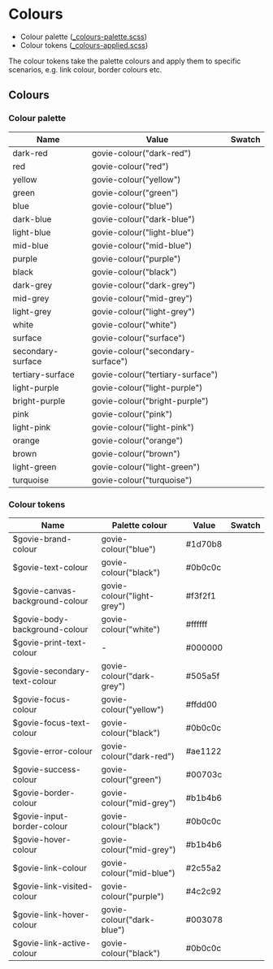 

<Meta title="Docs/Colours" />

# Colours

- Colour palette ([\_colours-palette.scss](https://github.com/ogcio/ogcio-ds/blob/main/govie-frontend/package/govie/settings/_colours-palette.scss))
- Colour tokens ([\_colours-applied.scss](https://github.com/ogcio/ogcio-ds/blob/main/govie-frontend/package/govie/settings/_colours-applied.scss))

The colour tokens take the palette colours and apply them to specific scenarios, e.g. link colour, border colours etc.

## Colours

### Colour palette

| Name               | Value   | Swatch                      |
| ------------------ | ------- | --------------------------- |
| dark-red | govie-colour("dark-red")    | <Swatch colour="#ae1122" /> |
| red | govie-colour("red")    | <Swatch colour="#d4351c" /> |
| yellow  | govie-colour("yellow") | <Swatch colour="#ffdd00" /> |
| green  | govie-colour("green") | <Swatch colour="#00703c" /> |
| blue  | govie-colour("blue") | <Swatch colour="#1d70b8" /> |
| dark-blue  | govie-colour("dark-blue") | <Swatch colour="#003078" /> |
| light-blue  | govie-colour("light-blue") | <Swatch colour="#5694ca" /> |
| mid-blue  | govie-colour("mid-blue") | <Swatch colour="#2c55a2" /> |
| purple  | govie-colour("purple") | <Swatch colour="#4c2c92" /> |
| black  | govie-colour("black") | <Swatch colour="#0b0c0c" /> |
| dark-grey  | govie-colour("dark-grey") | <Swatch colour="#505a5f" /> |
| mid-grey  | govie-colour("mid-grey") | <Swatch colour="#b1b4b6" /> |
| light-grey  | govie-colour("light-grey") | <Swatch colour="#f3f2f1" /> |
| white  | govie-colour("white") | <Swatch colour="#ffffff" /> |
| surface  | govie-colour("surface") | <Swatch colour="#004D44" /> |
| secondary-surface  | govie-colour("secondary-surface") | <Swatch colour="#A39161" /> |
| tertiary-surface  | govie-colour("tertiary-surface") | <Swatch colour="#565152" /> |
| light-purple  | govie-colour("light-purple") | <Swatch colour="#6f72af" /> |
| bright-purple  | govie-colour("bright-purple") | <Swatch colour="#912b88" /> |
| pink  | govie-colour("pink") | <Swatch colour="#d53880" /> |
| light-pink  | govie-colour("light-pink") | <Swatch colour="#f499be" /> |
| orange  | govie-colour("orange") | <Swatch colour="#f47738" /> |
| brown  | govie-colour("brown") | <Swatch colour="#b58840" /> |
| light-green  | govie-colour("light-green") | <Swatch colour="#85994b" /> |
| turquoise  | govie-colour("turquoise") | <Swatch colour="#28a197" /> |

### Colour tokens

| Name               | Palette colour | Value | Swatch                   |
| ------------------ | -------------- | ----- | ------------------------ | 
| $govie-brand-colour | govie-colour("blue")              | #1d70b8  | <Swatch colour="#1d70b8" /> | 
| $govie-text-colour  | govie-colour("black")              | #0b0c0c  | <Swatch colour="#0b0c0c" /> | 
| $govie-canvas-background-colour  | govie-colour("light-grey")              | #f3f2f1  | <Swatch colour="#f3f2f1" /> | 
| $govie-body-background-colour  | govie-colour("white")              | #ffffff  | <Swatch colour="#ffffff" /> | 
| $govie-print-text-colour  | -            | #000000  | <Swatch colour="#000000" /> | 
| $govie-secondary-text-colour  | govie-colour("dark-grey")            | #505a5f  | <Swatch colour="#505a5f" /> | 
| $govie-focus-colour  | govie-colour("yellow")            | #ffdd00  | <Swatch colour="#ffdd00" /> | 
| $govie-focus-text-colour  | govie-colour("black")            | #0b0c0c  | <Swatch colour="#0b0c0c" /> | 
| $govie-error-colour  | govie-colour("dark-red")            | #ae1122  | <Swatch colour="#ae1122" /> | 
| $govie-success-colour  | govie-colour("green")            | #00703c  | <Swatch colour="#00703c" /> | 
| $govie-border-colour  | govie-colour("mid-grey")            | #b1b4b6  | <Swatch colour="#b1b4b6" /> | 
| $govie-input-border-colour  | govie-colour("black")            | #0b0c0c  | <Swatch colour="#0b0c0c" /> | 
| $govie-hover-colour  | govie-colour("mid-grey")            | #b1b4b6  | <Swatch colour="#b1b4b6" /> | 
| $govie-link-colour  | govie-colour("mid-blue")            | #2c55a2  | <Swatch colour="#2c55a2" /> | 
| $govie-link-visited-colour  | govie-colour("purple")            | #4c2c92  | <Swatch colour="#4c2c92" /> | 
| $govie-link-hover-colour  | govie-colour("dark-blue")            | #003078  | <Swatch colour="#003078" /> | 
| $govie-link-active-colour  | govie-colour("black")            | #0b0c0c  | <Swatch colour="#0b0c0c" /> | 

